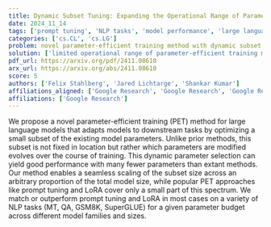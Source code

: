 ```yaml
---
title: Dynamic Subset Tuning: Expanding the Operational Range of Parameter-Efficient Training for Large Language Models
date: 2024_11_14
tags: ['prompt tuning', 'NLP tasks', 'model performance', 'large language models', 'dynamic parameter selection', 'parameter-efficient training', 'LoRA']
categories: ['cs.CL', 'cs.LG']
problem: novel parameter-efficient training method with dynamic subset tuning
solution: ['limited operational range of parameter-efficient training methods']
pdf_url: https://arxiv.org/pdf/2411.08610
arx_url: https://arxiv.org/abs/2411.08610
score: 5
authors: ['Felix Stahlberg', 'Jared Lichtarge', 'Shankar Kumar']
affiliations_aligned: ['Google Research', 'Google Research', 'Google Research']
affiliations: ['Google Research']
---
```



We propose a novel parameter-efficient training (PET) method for large language models that adapts models to downstream tasks by optimizing a small subset of the existing model parameters. Unlike prior methods, this subset is not fixed in location but rather which parameters are modified evolves over the course of training. This dynamic parameter selection can yield good performance with many fewer parameters than extant methods. Our method enables a seamless scaling of the subset size across an arbitrary proportion of the total model size, while popular PET approaches like prompt tuning and LoRA cover only a small part of this spectrum. We match or outperform prompt tuning and LoRA in most cases on a variety of NLP tasks (MT, QA, GSM8K, SuperGLUE) for a given parameter budget across different model families and sizes.